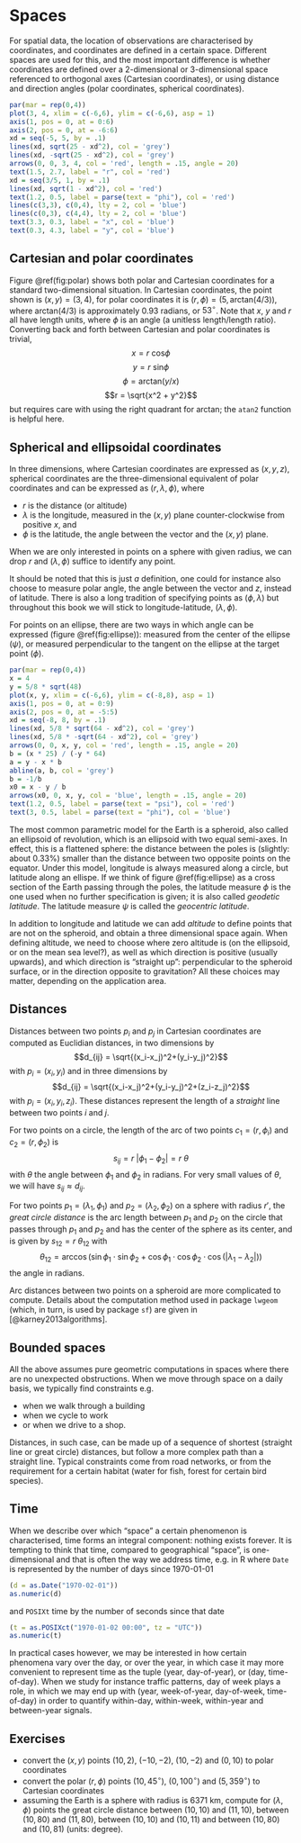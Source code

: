 # Spaces

For spatial data, the location of observations are characterised
by coordinates, and coordinates are defined in a certain space.
Different spaces are used for this, and the most important
difference is whether coordinates are defined over a 2-dimensional
or 3-dimensional space referenced to orthogonal axes (Cartesian
coordinates), or using distance and direction angles (polar
coordinates, spherical coordinates).

```r
par(mar = rep(0,4))
plot(3, 4, xlim = c(-6,6), ylim = c(-6,6), asp = 1)
axis(1, pos = 0, at = 0:6)
axis(2, pos = 0, at = -6:6)
xd = seq(-5, 5, by = .1)
lines(xd, sqrt(25 - xd^2), col = 'grey')
lines(xd, -sqrt(25 - xd^2), col = 'grey')
arrows(0, 0, 3, 4, col = 'red', length = .15, angle = 20)
text(1.5, 2.7, label = "r", col = 'red')
xd = seq(3/5, 1, by = .1)
lines(xd, sqrt(1 - xd^2), col = 'red')
text(1.2, 0.5, label = parse(text = "phi"), col = 'red')
lines(c(3,3), c(0,4), lty = 2, col = 'blue')
lines(c(0,3), c(4,4), lty = 2, col = 'blue')
text(3.3, 0.3, label = "x", col = 'blue')
text(0.3, 4.3, label = "y", col = 'blue')
```

## Cartesian and polar coordinates
Figure \@ref(fig:polar) shows both polar and Cartesian coordinates
for a standard two-dimensional situation. In Cartesian coordinates,
the point shown is $(x,y) = (3,4)$, for polar coordinates it is
$(r,\phi) = (5, \mbox{arctan}(4/3))$, where $\mbox{arctan}(4/3)$ is
approximately $0.93$ radians, or $53^{\circ}$. Note that $x$, $y$
and $r$ all have length units, where $\phi$ is an angle (a unitless
length/length ratio). Converting back and forth between Cartesian
and polar coordinates is trivial, 
$$x = r~\mbox{cos} \phi$$
$$y = r~\mbox{sin} \phi$$
$$\phi = \mbox{arctan}(y/x)$$
$$r = \sqrt{x^2 + y^2}$$
but requires care with using the
right quadrant for $\mbox{arctan}$; the `atan2` function is helpful
here.

## Spherical and ellipsoidal coordinates

In three dimensions, where Cartesian coordinates are expressed as
$(x,y,z)$, spherical coordinates are the three-dimensional equivalent
of polar coordinates and can be expressed as $(r,\lambda,\phi)$, where

* $r$ is the distance (or altitude)
* $\lambda$ is the longitude, measured in the $(x,y)$ plane counter-clockwise from positive $x$, and
* $\phi$ is the latitude, the angle between the vector and the $(x,y)$ plane.

When we are only interested in points on a sphere with given radius,
we can drop $r$ and $(\lambda,\phi)$ suffice to identify any point.

It should be noted that this is just _a_ definition, one could for
instance also choose to measure polar angle, the angle between the
vector and $z$, instead of latitude. There is also a long tradition
of specifying points as $(\phi,\lambda)$ but throughout this book
we will stick to longitude-latitude, $(\lambda,\phi)$.

For points on an ellipse, there are two ways in which angle can be
expressed (figure \@ref(fig:ellipse)): measured from the center of
the ellipse ($\psi$), or measured perpendicular to the tangent on
the ellipse at the target point ($\phi$).

```r
par(mar = rep(0,4))
x = 4
y = 5/8 * sqrt(48)
plot(x, y, xlim = c(-6,6), ylim = c(-8,8), asp = 1)
axis(1, pos = 0, at = 0:9)
axis(2, pos = 0, at = -5:5)
xd = seq(-8, 8, by = .1)
lines(xd, 5/8 * sqrt(64 - xd^2), col = 'grey')
lines(xd, 5/8 * -sqrt(64 - xd^2), col = 'grey')
arrows(0, 0, x, y, col = 'red', length = .15, angle = 20)
b = (x * 25) / (-y * 64)
a = y - x * b
abline(a, b, col = 'grey')
b = -1/b
x0 = x - y / b
arrows(x0, 0, x, y, col = 'blue', length = .15, angle = 20)
text(1.2, 0.5, label = parse(text = "psi"), col = 'red')
text(3, 0.5, label = parse(text = "phi"), col = 'blue')
```

The most common parametric model for the Earth is a spheroid, also
called an ellipsoid of revolution, which is an ellipsoid with two
equal semi-axes. In effect, this is a flattened sphere: the distance
between the poles is (slightly: about 0.33%) smaller than the distance between
two opposite points on the equator. Under this model, longitude is
always measured along a circle, but latitude along an ellispe. If
we think of figure \@ref(fig:ellipse) as a cross section of the
Earth passing through the poles, the latitude measure $\phi$ is
the one used when no further specification is given; it is also
called _geodetic latitude_. The latitude measure $\psi$ is called
the _geocentric latitude_.

In addition to longitude and latitude we can add _altitude_ to
define points that are not on the spheroid, and obtain a three
dimensional space again. When defining altitude, we need to choose
where zero altitude is (on the ellipsoid, or on the mean sea level?),
as well as which direction is positive (usually upwards), and which
direction is "straight up": perpendicular to the spheroid surface,
or in the direction opposite to gravitation? All these choices may
matter, depending on the application area.

## Distances

Distances between two points $p_i$ and $p_j$ in Cartesian coordinates are computed
as Euclidian distances, in two dimensions by
$$d_{ij} = \sqrt{(x_i-x_j)^2+(y_i-y_j)^2}$$
with $p_i = (x_i,y_i)$
and in three dimensions by
$$d_{ij} = \sqrt{(x_i-x_j)^2+(y_i-y_j)^2+(z_i-z_j)^2}$$
with $p_i = (x_i,y_i,z_i).$
These distances represent the length of a _straight_ line between
two points $i$ and $j$.

For two points on a circle, the length of the arc of two points $c_1 = (r,{\phi}_i)$ and
$c_2 = (r, \phi_2)$ is
$$s_{ij}=r~|\phi_1-\phi_2| = r ~\theta$$
with $\theta$ the angle between $\phi_1$ and $\phi_2$ in radians.
For very small values of $\theta$, we will have $s_{ij} \approx d_{ij}$.

For two points $p_1 = (\lambda_1,\phi_1)$ and $p_2 =
(\lambda_2,\phi_2)$ on a sphere with radius $r'$, the _great circle
distance_ is the arc length between $p_1$ and $p_2$ on the circle
that passes through $p_1$ and $p_2$ and has the center of the sphere as its center, and
is given by $s_{12} = r ~ \theta_{12}$ with
$$\theta_{12} = \arccos(\sin \phi_1 \cdot \sin \phi_2 + \cos \phi_1 \cdot \cos \phi_2 \cdot \cos(|\lambda_1-\lambda_2|))$$
the angle in radians.

Arc distances between two points on a spheroid are more complicated
to compute.  Details about the computation method used in package
`lwgeom` (which, in turn, is used by package `sf`) are given in
[@karney2013algorithms].

## Bounded spaces

All the above assumes pure geometric computations in spaces where
there are no unexpected obstructions. When we move through space
on a daily basis, we typically find constraints e.g.

* when we walk through a building
* when we cycle to work
* or when we drive to a shop.

Distances, in such case, can be made up of a sequence of shortest
(straight line or great circle) distances, but follow a more
complex path than a straight line. Typical constraints come from
road networks, or from the requirement for a certain habitat (water
for fish, forest for certain bird species).

## Time

When we describe over which "space" a certain phenomenon is
characterised, time forms an integral component: nothing exists
forever. It is tempting to think that time, compared to geographical
"space", is one-dimensional and that is often the way we address
time, e.g. in R where `Date` is represented by the number of days
since 1970-01-01
```r
(d = as.Date("1970-02-01"))
as.numeric(d)
```
and `POSIXt` time by the number of seconds since that date
```r
(t = as.POSIXct("1970-01-02 00:00", tz = "UTC"))
as.numeric(t)
```
In practical cases however, we may be interested in how certain
phenomena vary over the day, or over the year, in which case it may
more convenient to represent time as the tuple (year, day-of-year),
or (day, time-of-day). When we study for instance traffic patterns,
day of week plays a role, in which we may end up with (year,
week-of-year, day-of-week, time-of-day) in order to quantify
within-day, within-week, within-year and between-year signals.

## Exercises

* convert the $(x,y)$ points $(10,2)$, $(-10,-2)$, $(10,-2)$ and $(0,10)$ to polar coordinates
* convert the polar $(r,\phi)$ points $(10,45^{\circ})$, $(0,100^{\circ})$ and $(5,359^{\circ})$ to Cartesian coordinates
* assuming the Earth is a sphere with radius is 6371 km, compute for $(\lambda,\phi)$ points the great circle distance between $(10,10)$ and $(11,10)$, between $(10,80)$ and $(11,80)$, between $(10,10)$ and $(10,11)$ and between $(10,80)$ and $(10,81)$ (units: degree).
